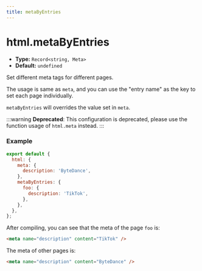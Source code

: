 ```yaml
---
title: metaByEntries
---
```


# html.metaByEntries

- **Type:** `Record<string, Meta>`
- **Default:** `undefined`

Set different meta tags for different pages.

The usage is same as `meta`, and you can use the "entry name" as the key to set each page individually.

`metaByEntries` will overrides the value set in `meta`.

:::warning
**Deprecated**: This configuration is deprecated, please use the function usage of `html.meta` instead.
:::

### Example

```js
export default {
  html: {
    meta: {
      description: 'ByteDance',
    },
    metaByEntries: {
      foo: {
        description: 'TikTok',
      },
    },
  },
};
```

After compiling, you can see that the meta of the page `foo` is:

```html
<meta name="description" content="TikTok" />
```

The meta of other pages is:

```html
<meta name="description" content="ByteDance" />
```

